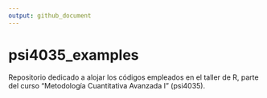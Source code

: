 ```yaml
---
output: github_document
---
```


# psi4035_examples

Repositorio dedicado a alojar los códigos empleados en el taller de R, parte del curso "Metodología Cuantitativa Avanzada I" (psi4035).


